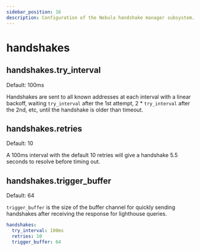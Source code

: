 ```yaml
---
sidebar_position: 16
description: Configuration of the Nebula handshake manager subsystem.
---
```



# handshakes

## handshakes.try_interval

<Pill className="mb-24">Default: 100ms</Pill>

Handshakes are sent to all known addresses at each interval with a linear backoff, waiting `try_interval` after the 1st
attempt, 2 \* `try_interval` after the 2nd, etc, until the handshake is older than timeout.

## handshakes.retries

<Pill className="mb-24">Default: 10</Pill>

A 100ms interval with the default 10 retries will give a handshake 5.5 seconds to resolve before timing out.

## handshakes.trigger_buffer

<Pill className="mb-24">Default: 64</Pill>

`trigger_buffer` is the size of the buffer channel for quickly sending handshakes after receiving the response for
lighthouse queries.

```yml
handshakes:
  try_interval: 100ms
  retries: 10
  trigger_buffer: 64
```
